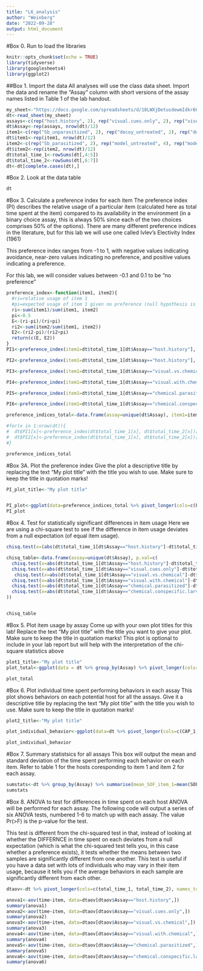 ```yaml
---
title: "L6_analysis"
author: "Weinberg"
date: "2022-09-28"
output: html_document
---
```

#Box 0. Run to load the libraries
```r
knitr::opts_chunk$set(echo = TRUE)
library(tidyverse)
library(googlesheets4)
library(ggplot2)
```

##Box 1. Import the data
All analyses will use the class data sheet. Import the data and rename the "Assay" column with short versions of the assay names listed in Table 1 of the lab handout.
```r
my_sheet<-"https://docs.google.com/spreadsheets/d/18LWXjDetusdewmIdkr60G75vSkLZ9-96Sk3EiJ36uGI/edit?usp=sharing"
dt<-read_sheet(my_sheet)
assays<-c(rep("host.history", 2), rep("visual.cues.only", 2), rep("visual.vs.chemical", 2), rep("visual.with.chemical", 2), rep("chemical.parasitized", 2), rep("chemical.conspecific.larva", 2))
dt$Assay<-rep(assays, nrow(dt)/12)
item1<-c(rep("Sb_unparasitized", 2), rep("decoy_untreated", 2), rep("decoy_treated_unparasitized", 4), rep("Sb_treated_unparasitized", 4))
dt$item1<-rep(item1, nrow(dt)/12)
item2<-c(rep("Sb_parasitized", 2), rep("model_untreated", 4), rep("model_treated_unparasitized", 2), rep("Sb_treated_parasitized", 2), rep("Sb_treated_larvae", 2))
dt$item2<-rep(item2, nrow(dt)/12)
dt$total_time_1<-rowSums(dt[,4:5])
dt$total_time_2<-rowSums(dt[,6:7])
dt<-dt[complete.cases(dt),]
```

#Box 2. Look at the data table
```r
dt
```

#Box 3. Calculate a preference index for each item
The preference index (PI) describes the relative usage of a particular item (calculated here as total time spent at the item) compared to its availability in the environment (in a binary choice assay, this is always 50% since each of the two choices comprises 50% of the options). There are many different preference indices in the literature, but for this lab we will use one called Ivlev's Electivity Index (1961)

This preference index ranges from -1 to 1, with negative values indicating avoidance, near-zero values indicating no preference, and positive values indicating a preference.

For this lab, we will consider values between -0.1 and 0.1 to be "no preference"
```r
preference_index<-function(item1, item2){
  #ri=relative usage of item 1
  #pi=expected usage of item 1 given no preference (null hypothesis is that the item would be chosen 50% of the time)
  ri<-sum(item1)/sum(item1, item2)
  pi<-0.5
  E<-(ri-pi)/(ri+pi)
  ri2<-sum(item2/sum(item1, item2))
  E2<-(ri2-pi)/(ri2+pi)
  return(c(E, E2))
}
PI1<-preference_index(item1=dt$total_time_1[dt$Assay=="host.history"], item2 = dt$total_time_2[dt$Assay=="host.history"])

PI2<-preference_index(item1=dt$total_time_1[dt$Assay=="host.history"], item2 = dt$total_time_2[dt$Assay=="host.history"])

PI3<-preference_index(item1=dt$total_time_1[dt$Assay=="visual.vs.chemical"], item2 = dt$total_time_2[dt$Assay=="visual.vs.chemical"])

PI4<-preference_index(item1=dt$total_time_1[dt$Assay=="visual.with.chemical"], item2 = dt$total_time_2[dt$Assay=="visual.with.chemical"])

PI5<-preference_index(item1=dt$total_time_1[dt$Assay=="chemical.parasitized"], item2 = dt$total_time_2[dt$Assay=="chemical.parasitized"])

PI6<-preference_index(item1=dt$total_time_1[dt$Assay=="chemical.conspecific.larva"], item2 = dt$total_time_2[dt$Assay=="chemical.conspecific.larva"])

preference_indices_total<-data.frame(assay=unique(dt$Assay), item1=item1[seq(1, length(item1), 2)], item2=item2[seq(1, length(item2), 2)], PI_item1=c(PI1[1], PI2[1], PI3[1], PI4[1], PI5[1], PI6[1]), PI_item2=c(PI1[2], PI2[2], PI3[2], PI4[2], PI5[2], PI6[2]))

#for(x in 1:nrow(dt)){
#  dt$PI1[x]<-preference_index(dt$total_time_1[x], dt$total_time_2[x])[1]
#  dt$PI2[x]<-preference_index(dt$total_time_1[x], dt$total_time_2[x])[2]
#}

preference_indices_total
```

#Box 3A. Plot the preference index
Give the plot a descriptive title by replacing the text "My plot title" with the title you wish to use. Make sure to keep the title in quotation marks!
```r
PI_plot_title<-"My plot title"


PI_plot<-ggplot(data=preference_indices_total %>% pivot_longer(cols=c(PI_item1, PI_item2), names_to="item", values_to = "PI"), aes(x=assay, y=PI, fill=item)) +geom_col(position="dodge")+theme(axis.text.x = element_text(angle = 90, vjust = 0.5, hjust=1))+ggtitle(PI_plot_title)
PI_plot
```
#Box 4. Test for statistically significant differences in item usage
Here we are using a chi-square test to see if the difference in item usage deviates from a null expectation (of equal item usage).

```r
chisq.test(x=(abs(dt$total_time_1[dt$Assay=="host.history"]-dt$total_time_2[dt$Assay=="host.history"])))

chisq_table<-data.frame(assay=unique(dt$Assay), p.val=c(
  chisq.test(x=abs(dt$total_time_1[dt$Assay=="host.history"]-dt$total_time_2[dt$Assay=="host.history"]))$p.value,
  chisq.test(x=abs(dt$total_time_1[dt$Assay=="visual.cues.only"]-dt$total_time_2[dt$Assay=="visual.cues.only"]))$p.value,
   chisq.test(x=abs(dt$total_time_1[dt$Assay=="visual.vs.chemical"]-dt$total_time_2[dt$Assay=="visual.vs.chemical"]))$p.value,
  chisq.test(x=abs(dt$total_time_1[dt$Assay=="visual.with.chemical"]-dt$total_time_2[dt$Assay=="visual.with.chemical"]))$p.value,
  chisq.test(x=abs(dt$total_time_1[dt$Assay=="chemical.parasitized"]-dt$total_time_2[dt$Assay=="chemical.parasitized"]))$p.value,
  chisq.test(x=abs(dt$total_time_1[dt$Assay=="chemical.conspecific.larva"]-dt$total_time_2[dt$Assay=="chemical.conspecific.larva"]))$p.value
))


chisq_table

```


#Box 5. Plot item usage by assay
Come up with your own plot titles for this lab! Replace the text "My plot title" with the title you want to give your plot. Make sure to keep the title in quotation marks!
This plot is optional to include in your lab report but will help with the interpretation of the chi-square statistics above
```r
plot1_title<-"My plot title"
plot_total<-ggplot(data = dt %>% group_by(Assay) %>% pivot_longer(cols=c(total_time_1, total_time_2), names_to = "item", values_to = "time"), aes(x=Assay, y=time, fill=item))+geom_col(position="dodge")+theme(axis.text.x = element_text(angle = 90, vjust = 0.5, hjust=1))+ggtitle(plot1_title)

plot_total
```


#Box 6. Plot individual time spent performing behaviors in each assay
This plot shows behaviors on each potential host for all the assays. Give it a descriptive title by replacing the text "My plot title" with the title you wish to use. Make sure to keep the title in quotation marks!
```r
plot2_title<-"My plot title"

plot_individual_behavior<-ggplot(data=dt %>% pivot_longer(cols=c(CAP_1, SOF_1, CAP_2, SOF_2), names_to="behavior_item", values_to = "time"), aes(x=Assay, y=time, color=behavior_item)) + geom_point(position = position_dodge2(width=0.5))+ggtitle(plot2_title)

plot_individual_behavior
```

#Box 7. Summary statistsics for all assays
This box will output the mean and standard deviation of the time spent performing each behavior on each item. Refer to table 1 for the hosts coresponding to item 1 and item 2 for each assay. 
```r
sumstats<-dt %>% group_by(Assay) %>% summarise(mean_SOF_item_1=mean(SOF_1), sd_SOF_item_1=sd(SOF_1), mean_CAP_item_1=mean(CAP_1), sd_CAP_item_1=sd(CAP_1), mean_SOF_item_2=mean(SOF_2), sd_SOF_item_2=sd(SOF_2), mean_CAP_item_2=mean(CAP_2), sd_CAP_item_2=sd(CAP_2))
sumstats
```


#Box 8. ANOVA to test for differences in time spent on each host
ANOVA will be performed for each assay. The following code will output a series of six ANOVA tests, numbered 1-6 to match up with each assay. The value Pr(>F) is the p-value for the test.

This test is different from the chi-squared test in that, instead of looking at whether the DIFFERNCE in time spent on each deviates from a null expectation (which is what the chi-squared test tells you, in this case whether a preference exists), it tests whether the means between two samples are significantly different from one another. This test is useful if you have a data set with lots of individuals who may vary in their item usage, because it tells you if the average behaviors in each sample are significantly different from each other.

```r
dtaov<-dt %>% pivot_longer(cols=c(total_time_1, total_time_2), names_to = "item", values_to = "time")

anova1<-aov(time~item, data=dtaov[dtaov$Assay=="host.history",])
summary(anova1)
anova2<-aov(time~item, data=dtaov[dtaov$Assay=="visual.cues.only",])
summary(anova2)
anova3<-aov(time~item, data=dtaov[dtaov$Assay=="visual.vs.chemical",])
summary(anova3)
anova4<-aov(time~item, data=dtaov[dtaov$Assay=="visual.with.chemical",])
summary(anova4)
anova5<-aov(time~item, data=dtaov[dtaov$Assay=="chemical.parasitized",])
summary(anova5)
anova6<-aov(time~item, data=dtaov[dtaov$Assay=="chemical.conspecific.larva",])
summary(anova6)

```
